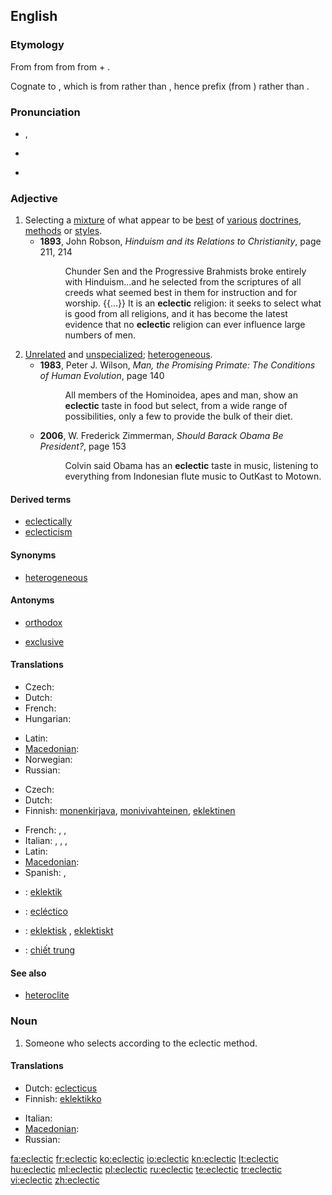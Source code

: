 ==English==

===Etymology===
From {{etyl|fr|en}} {{term|éclectique|lang=fr}} from {{etyl|grc|en}} {{term|ἐκλεκτικός||selective|tr=eklektikos|lang=grc}} from {{term|ἐκλέγω||I pick, choose|tr=eklegō|lang=grc}} from {{term|ἐκ||out, from|tr=ek|lang=grc}} + {{term|λέγω||I choose, count|tr=legō|lang=grc}}.

Cognate to {{term|elect|lang=en}}, which is from {{etyl|la|-}} rather than {{etyl|grc|-}}, hence prefix {{term|e-|lang=la}} (from {{term|ex|lang=la}}) rather than {{term|ἐκ|tr=ek|lang=grc}}.

===Pronunciation===
* {{a|UK}} {{IPA|/ɛkˈlɛk.tɪk/|/ɪˈklɛk.tɪk/}}, {{SAMPA|/I"klEktIk/}}
* {{a|US}} {{IPA|/ɛkˈlɛk.tɪk/}}
* {{audio|en-us-eclectic.ogg|Audio (US)}}

===Adjective===
{{en-adj}}

# Selecting a [[mixture]] of what appear to be [[best]] of [[various]] [[doctrines]], [[methods]] or [[styles]].
#* '''1893''', John Robson, ''Hinduism and its Relations to Christianity'', page 211, 214
#*: Chunder Sen and the Progressive Brahmists broke entirely with Hinduism...and he selected from the scriptures of all creeds what seemed best in them for instruction and for worship. {{...}} It is an '''eclectic''' religion: it seeks to select what is good from all religions, and it has become the latest evidence that no '''eclectic''' religion can ever influence large numbers of men.
# [[unrelated|Unrelated]] and [[unspecialized]]; [[heterogeneous]].
#* '''1983''', Peter J. Wilson, ''Man, the Promising Primate: The Conditions of Human Evolution'', page 140
#*: All members of the Hominoidea, apes and man, show an '''eclectic''' taste in food but select, from a wide range of possibilities, only a few to provide the bulk of their diet.
#* '''2006''', W. Frederick Zimmerman, ''Should Barack Obama Be President?'', page 153
#*: Colvin said Obama has an '''eclectic''' taste in music, listening to everything from Indonesian flute music to OutKast to Motown.

====Derived terms====
* [[eclectically]]
* [[eclecticism]]

====Synonyms====
* {{sense|unrelated and unspecialized}} [[heterogeneous]]

====Antonyms====
* {{sense|selecting a mixture of doctrines}} [[orthodox]]
* [[exclusive]]

====Translations====
{{trans-top|selecting a mixture of what appear to be best of various doctrines, methods or styles}}
* Czech: {{t-|cs|eklektický}}
* Dutch: {{t-|nl|eclectisch}}
* French: {{t+|fr|éclectique}}
* Hungarian: {{t-|hu|eklektikus}}
{{trans-mid}}
* Latin: {{t|la|eclecticus}}
* [[Macedonian]]: {{t|mk|еклектичен|m|tr=ekléktičen}}
* Norwegian: {{t|no|eklektisk}}
* Russian: {{t|ru|эклектичный}}
{{trans-bottom}}

{{trans-top|unrelated and unspecialized; heterogeneous}}
* Czech: {{t-|cs|eklektický}}
* Dutch: {{t-|nl|uiteenlopend}}
* Finnish: [[monenkirjava]], [[monivivahteinen]], [[eklektinen]]
{{trans-mid}}
* French: {{t+|fr|hétérogène}},{{t|fr|hétéroclite}} {{t+|fr|disparate}}, {{t|fr|de bric et de broc}}
* Italian: {{t-|it|eclettico}}, {{t+|it|disparato}}, {{t|it|heteroclitico}} ,{{t-|it|eterogeneo}}
* Latin: {{t|la|eclecticus}}
* [[Macedonian]]: {{t|mk|разновиден|m|tr=raznóviden}}
* Spanish: {{t+|es|heterogéneo}}, {{t|es|heteróclito}}  {{t|es|disparatado}}
{{trans-bottom}}

{{checktrans-top}}
* {{ttbc|Serbian}}: [[eklektik]]
* {{ttbc|Spanish}}: [[ecléctico]]
* {{ttbc|Swedish}}: [[eklektisk]] {{c}}, [[eklektiskt]] {{n}}
* {{ttbc|Vietnamese}}: [[chiết trung]]
{{trans-bottom}}

====See also====
* [[heteroclite]]

===Noun===
{{en-noun}}

# Someone who selects according to the eclectic method.

====Translations====
{{trans-top|one who selects by the eclectic method}}
* Dutch: [[eclecticus]] {{m}}
* Finnish: [[eklektikko]]
{{trans-mid}}
* Italian: {{t-|it|eclettico}}
* [[Macedonian]]: {{t|mk|еклектичар|m|tr=ekléktičar}}
* Russian: {{t|ru|эклектик|m}}
{{trans-bottom}}

[[fa:eclectic]]
[[fr:eclectic]]
[[ko:eclectic]]
[[io:eclectic]]
[[kn:eclectic]]
[[lt:eclectic]]
[[hu:eclectic]]
[[ml:eclectic]]
[[pl:eclectic]]
[[ru:eclectic]]
[[te:eclectic]]
[[tr:eclectic]]
[[vi:eclectic]]
[[zh:eclectic]]